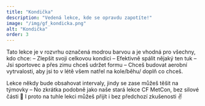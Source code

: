 ```yaml
---
title: "Kondička"
description: "Vedená lekce, kde se opravdu zapotíte!"
image: "/img/gf_kondicka.png"
alt: "Kondička"
order: 3
---
```


Tato lekce je v rozvrhu označená modrou barvou a je vhodná pro všechny, kdo chce:
– Zlepšit svoji celkovou kondici
– Efektivně spálit nějaký ten tuk
– Jsi sportovec a přes zimu chceš udržet formu
– Chceš budovat aerobní vytrvalosti, aby jsi to v létě všem natřel na kole/běhu/ doplň co chceš.

Lekce někdy bude obsahovat intervaly, jindy se zase můžeš těšit na týmovky – No zkrátka podobně jako naše stará lekce CF MetCon, bez silové části 🙌 I proto na tuhle lekci můžeš přijít i bez předchozí zkušenosti ✌️
